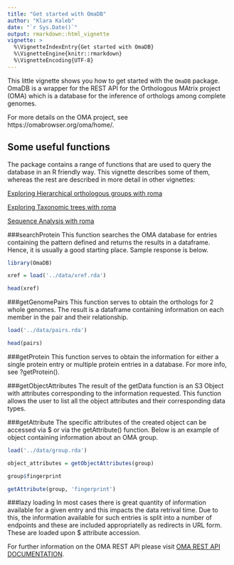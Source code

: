 ```yaml
---
title: "Get started with OmaDB"
author: "Klara Kaleb"
date: "`r Sys.Date()`"
output: rmarkdown::html_vignette
vignette: >
  %\VignetteIndexEntry{Get started with OmaDB}
  %\VignetteEngine{knitr::rmarkdown}
  %\VignetteEncoding{UTF-8}
---
```


This little vignette shows you how to get started with the `OmaDB` package. OmaDB is a wrapper for the REST API for the Orthologous MAtrix project (OMA) which is a  database for the inference of orthologs among complete genomes. 

For more details on the OMA project, see https://omabrowser.org/oma/home/.

## Some useful functions
The package contains a range of functions that are used to query the database in an R friendly way. This vignette describes some of them, whereas the rest are described in more detail in other vignettes:

[Exploring Hierarchical orthologous groups with roma](exploring_hogs.html)

[Exploring Taxonomic trees with roma](tree_visualisation.html)

[Sequence Analysis with roma](sequence_mapping.html)


###searchProtein
This function searches the OMA database for entries containing the pattern defined and returns the results in a dataframe. Hence, it is usually a good starting place. Sample response is below.

```r
library(OmaDB)

xref = load('../data/xref.rda')

head(xref)
```

###getGenomePairs
This function serves to obtain the orthologs for 2 whole genomes. The result is a dataframe containing information on each member in the pair and their relationship. 

```r

load('../data/pairs.rda')

head(pairs)

```

###getProtein
This function serves to obtain the information for either a single protein entry or multiple protein entries in a database. For more info, see ?getProtein().


###getObjectAttributes
The result of the getData function is an S3 Object with attributes corresponding to the information requested. This function allows the user to list all the object attributes and their corresponding data types. 

###getAttribute
The specific attributes of the created object can be accessed via $ or via the getAttribute() function. Below is an example of object containing information about an OMA group. 

```r

load('../data/group.rda')

object_attributes = getObjectAttributes(group)

group$fingerprint

getAttribute(group, 'fingerprint')


```

###lazy loading
In most cases there is great quantity of information available for a given entry and this impacts the data retrival time. Due to this, the information available for such entries is split into a number of endpoints and these are included appropriatelly as redirects in URL form. These are loaded upon $ attribute accession. 


For further information on the OMA REST API please visit [OMA REST API DOCUMENTATION](http://omadev.cs.ucl.ac.uk/api/docs).

